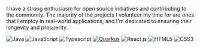 I have a strong enthusiasm for open source initiatives and contributing to the community.
The majority of the projects I volunteer my time for are ones that I employ in real-world applications, and I'm dedicated to ensuring their longevity and prosperity.

![Java](https://img.shields.io/badge/java-%23323330.svg?style=for-the-badge&logo=eclipse&logoColor=%23CF9FFF)
![JavaScript](https://img.shields.io/badge/javascript-%23323330.svg?style=for-the-badge&logo=javascript&logoColor=%23F7DF1E)
![Typescript](https://img.shields.io/badge/typescript-%23323330.svg?style=for-the-badge&logo=typescript&logoColor=%23F7DF1E)
[![Quarkus](https://img.shields.io/badge/quarkus-power-blue?logo=quarkus&style=for-the-badge)](https://github.com/quarkusio/quarkus)
![React.js](https://img.shields.io/badge/react-%2361DAFB.svg?style=for-the-badge&logo=react&logoColor=%2320232a)
![HTML5](https://img.shields.io/badge/html5-%23E34F26.svg?style=for-the-badge&logo=html5&logoColor=white)
![CSS3](https://img.shields.io/badge/css3-%231572B6.svg?style=for-the-badge&logo=css3&logoColor=white)
